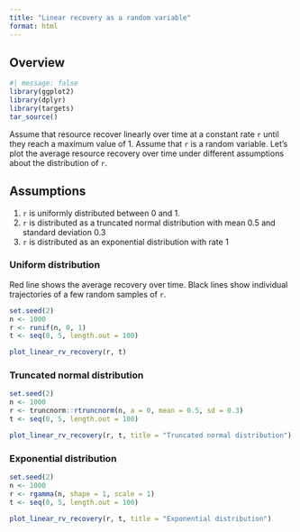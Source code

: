 ```yaml
---
title: "Linear recovery as a random variable"
format: html
---
```


## Overview

```r
#| message: false
library(ggplot2)
library(dplyr)
library(targets)
tar_source()
```

Assume that resource recover linearly over time at a constant rate `r` until they reach a maximum value of 1. Assume that `r` is a random variable. Let's plot the average resource recovery over time under different assumptions about the distribution of `r`.

## Assumptions

1. `r` is uniformly distributed between 0 and 1.
2. `r` is distributed as a truncated normal distribution with mean 0.5 and standard deviation 0.3
3. `r` is distributed as an exponential distribution with rate 1

### Uniform distribution

Red line shows the average recovery over time. Black lines show individual trajectories of a few random samples of `r`.

```r
set.seed(2)
n <- 1000
r <- runif(n, 0, 1)
t <- seq(0, 5, length.out = 100)

plot_linear_rv_recovery(r, t)
```

### Truncated normal distribution

```r
set.seed(2)
n <- 1000
r <- truncnorm::rtruncnorm(n, a = 0, mean = 0.5, sd = 0.3)
t <- seq(0, 5, length.out = 100)

plot_linear_rv_recovery(r, t, title = "Truncated normal distribution")
```

### Exponential distribution

```r
set.seed(2)
n <- 1000
r <- rgamma(n, shape = 1, scale = 1)
t <- seq(0, 5, length.out = 100)

plot_linear_rv_recovery(r, t, title = "Exponential distribution")
```
